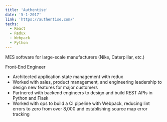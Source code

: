 ```yaml
---
title: 'Authentise'
date: '5-1-2017'
link: 'https://authentise.com/'
techs:
  - React
  - Redux
  - Webpack
  - Python
---
```


MES software for large-scale manufacturers (Nike, Caterpillar, etc.)

Front-End Engineer

- Architected application state management with redux
- Worked with sales, product management, and engineering leadership to design new features for major customers
- Partnered with backend engineers to design and build REST APIs in Python and Flask
- Worked with ops to build a CI pipeline with Webpack, reducing lint errors to zero from over 8,000 and establishing source map error tracking
